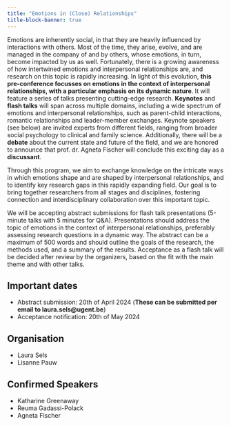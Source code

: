 ```yaml
---
title: "Emotions in (Close) Relationships"
title-block-banner: true
---
```


Emotions are inherently social, in that they are heavily influenced by interactions with others. Most of the time, they arise, evolve, and are managed in the company of and by others, whose emotions, in turn, become impacted by us as well. Fortunately, there is a growing awareness of how intertwined emotions and interpersonal relationships are, and research on this topic is rapidly increasing. In light of this evolution, **this pre-conference focusses on emotions in the context of interpersonal relationships, with a particular emphasis on its dynamic nature**. It will feature a series of talks presenting cutting-edge research. **Keynotes** and **flash talks** will span across multiple domains, including a wide spectrum of emotions and interpersonal relationships, such as parent-child interactions, romantic relationships and leader-member exchanges. Keynote speakers (see below) are invited experts from different fields, ranging from broader social psychology to clinical and family science. Additionally, there will be a **debate** about the current state and future of the field, and we are honored to announce that prof. dr. Agneta Fischer will conclude this exciting day as a **discussant**. 

Through this program, we aim to exchange knowledge on the intricate ways in which emotions shape and are shaped by interpersonal relationships, and to identify key research gaps in this rapidly expanding field. Our goal is to bring together researchers from all stages and disciplines, fostering connection and interdisciplinary collaboration over this important topic.

We will be accepting abstract submissions for flash talk presentations (5-minute talks with 5 minutes for Q&A). Presentations should address the topic of emotions in the context of interpersonal relationships, preferably assessing research questions in a dynamic way. The abstract can be a maximum of 500 words and should outline the goals of the research, the methods used, and a summary of the results. Acceptance as a flash talk will be decided after review by the organizers, based on the fit with the main theme and with other talks. 

## Important dates

- Abstract submission: 20th of April 2024 (**These can be submitted per email to laura.sels@ugent.be**)
- Acceptance notification: 20th of May 2024

## Organisation

- Laura Sels
- Lisanne Pauw 

## Confirmed Speakers

- Katharine Greenaway
- Reuma Gadassi-Polack
- Agneta Fischer